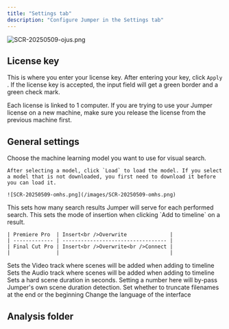 ```yaml
---
title: "Settings tab"
description: "Configure Jumper in the Settings tab"
---
```


![SCR-20250509-ojus.png](/images/SCR-20250509-ojus.png)

## License key

This is where you enter your license key. After entering your key, click `Apply` . If the license key is accepted, the input field will get a green border and a green check mark.

<AccordionGroup>
  <Accordion title="Jumper won't accept my license key" icon="question">
    Each license is linked to 1 computer. If you are trying to use your Jumper license on a new machine, make sure you release the license from the previous machine first.
  </Accordion>
  <Accordion title="New Accordion" icon="sparkles">
    
  </Accordion>
</AccordionGroup>

## General settings

<Steps>
  <Step title="Visual model selection" icon="robot">
    Choose the machine learning model you want to use for visual search.

    After selecting a model, click `Load` to load the model. If you select a model that is not downloaded, you first need to download it before you can load it.

    ![SCR-20250509-omhs.png](/images/SCR-20250509-omhs.png)
  </Step>
  <Step title="Results per search" icon="grid-2">
    This sets how many search results Jumper will serve for each performed search.
  </Step>
  <Step title="Add to timeline behavior">
    This sets the mode of insertion when clicking `Add to timeline` on a result.

    | Premiere Pro  | Insert<br />Overwrite              |
    | ------------- | ---------------------------------- |
    | Final Cut Pro | Insert<br />Overwrite<br />Connect |
    |               |                                    |
  </Step>
  <Step title="Video track destination" icon="film">
    Sets the Video track where scenes will be added when adding to timeline
  </Step>
  <Step title="Audio track destination" icon="waveform-lines">
    Sets the Audio track where scenes will be added when adding to timeline
  </Step>
  <Step title="Mark In/Out duration" icon="brackets-curly">
    Sets a hard scene duration in seconds. Setting a number here will by-pass Jumper's own scene duration detection.
  </Step>
  <Step title="Shorten filename" icon="ellipsis">
    Set whether to truncate filenames at the end or the beginning
  </Step>
  <Step title="Language" icon="language">
    Change the language of the interface
  </Step>
</Steps>

## Analysis folder